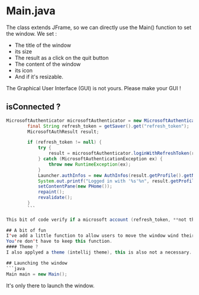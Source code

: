 
# Main.java

The class extends JFrame, so we can directly use the Main() function to set the window.
We set :
- The title of the window
- its size
- The result as a click on the quit button
- The content of the window
- its icon
- And if it's resizable.

<Callout type="error" emoji="⚠️">
  The Graphical User Interface (GUI) is not yours. Please make your GUI ! 
</Callout>

## isConnected ?
```java
MicrosoftAuthenticator microsoftAuthenticator = new MicrosoftAuthenticator();
        final String refresh_token = getSaver().get("refresh_token");
        MicrosoftAuthResult result;

        if (refresh_token != null) {
            try {
                result = microsoftAuthenticator.loginWithRefreshToken(refresh_token);
            } catch (MicrosoftAuthenticationException ex) {
                throw new RuntimeException(ex);
            }
            Launcher.authInfos = new AuthInfos(result.getProfile().getName(), result.getAccessToken(), result.getProfile().getId());
            System.out.printf("Logged in with '%s'%n", result.getProfile().getName());
            setContentPane(new PHome());
            repaint();
            revalidate();
        }
        ```
        
This bit of code verify if a microsoft account (refresh_token, **not the credentials**) is saved in the saver file. If it's true, the launcher will launch correctly, if it's false a webView will appear.

## A bit of fun
I've add a little function to allow users to move the window wind their mouse.
You're don't have to keep this function.
#### Theme ?
I also applyed a theme (intellij theme), this is also not a necessary.

## Launching the window
```java
Main main = new Main();
```
It's only there to launch the window.


